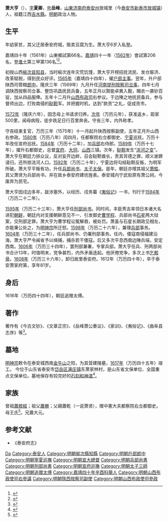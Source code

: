 {{明清人物信息框
| 姓名 = 蕭大亨
| 原名 =
| 圖片名稱= 蕭大亨.jpg
| 圖片大小 = 220px
| 圖片說明 = 《吉安城西蕭氏族譜》之蕭大亨像
| 最高職務 = 刑部尚書兼署兵部尚書
| 國家 = 大明 
| 爵位 =
| 籍貫 = 江西吉安府吉水縣
| 族裔 = 
| 旗籍 = 
| 字號 = 字夏卿，號岳峰
| 諡號 =
| 出生日期 = 嘉靖十一年（1532年）壬辰三月初一日
| 出生地點 = [[山東|山東]][[泰安州|泰安州]]
| 逝世日期 = 萬曆四十年（1612年）
| 逝世地點 = [[山東|山東]][[泰安州|泰安州]]
| 墓葬 =
| 配偶 = 娶劉氏，封恭人
| 親屬 = （子）化中、和中
| 出身 =
* 嘉靖四十年辛酉科舉人
* 嘉靖四十一年壬戌科同進士出身
| 經歷 =
| 著作 =  
}}
'''萧大亨'''（{{bd|1532年||1612年||Xiao蕭}}），[[表字|字]]'''夏卿'''，[[号|号]]'''岳峰'''，[[山東|山東]][[济南府|济南府]][[泰安州|泰安州]]放城里（今[[泰安市|泰安市]][[新泰市|新泰市]][[放城镇|放城镇]]）人，祖籍江西[[吉水县|吉水縣]]。[[明朝|明朝]]政治人物。

== 生平 ==
年幼家贫，其父迁居泰安府城，贩卖豆腐为生。萧大亨6岁入私塾。

嘉靖四十年（1561年）山東鄉試第66名，[[嘉靖|嘉靖]]四十一年（[[1562年|1562年]]）會試第206名，登[[进士|進士]]第三甲第136名<ref>{{Cite book|title=《皇明贡举考》卷五|author=[[张朝瑞|张朝瑞]]|publisher=《续修四库全书》史部第828册|year=|isbn=|location=|pages=}}</ref><ref>{{Cite book|title=贡举志五种 上|author=鲁小俊，江俊伟著|publisher=武汉大学出版社|year=2009|isbn=978-7-307-07043-1|location=武汉|pages=}}</ref>。

初授山西[[榆次县|榆次县]][[县令|知县]]，当时榆次连年灾荒饥馑，萧大亨开榜招抚流民、发仓赈济、改革赋税，得到民众好评。[[1565年|1565年]]（嘉靖四十四年），擢[[户部|户部]][[主事|主事]]。翌年，升户部陕西司管粮[[郎中_(官职)|郎中]]。隆庆三年（1569年）九月升任[[河南提刑按察司|河南提刑按察司]][[僉事|佥事]]，四年七月调陕西按察司佥事、整饬巩昌抚民兵备，五年正月以賢能卓異入觐，賜衣一袭钞百锭，加从四品服俸。五年十二月升[[山西布政司|山西布政司]]右参议。于边陲之地抚民备兵，参与督师出边，打败南侵的[[鞑靼_(蒙古)|鞑靼]]军。并把握时机，达到“款贡”之礼，促成贡市。

[[1572年|1572年]]（隆庆六年），因念母上书请求归养。[[1571年|次年]]（万历元年），获准返乡，距家500里，闻母病殁，徒步跣足日行百里奔丧。守丧三年，内外称孝。

守丧结束复官，万历三年（1575年）十一月起升陕西按察副使，五年正月升山西右参政。[[1580年|1580年]]（万历八年）闰四月，任都察院右佥都御史、[[宁夏府|宁夏]]巡抚。万历十年改任宣府巡抚。[[1584年|1584年]]（万历十二年），加[[兵部|兵部]]右侍郎。[[1589年|1589年]]（万历十七年），擢升右都御史，总督[[宣府镇|宣府]]、[[大同镇|大同]]、[[山西镇|山西]]三镇。次年，[[鞑靼_(蒙古)|鞑靼]]发生“[[洮河之变|洮河之变]]”。萧大亨在朝廷力排众议，反对妄开边衅，召会鞑靼酋长，责其背德之罪，顺义谢罪请归，还所掠洮河人口。[[1592年|1592年]]（万历二十年），宁夏边将勾结鞑靼反叛，为明军所破。萧大亨平叛有功，升任[[兵部尚书|兵部尚书]]、[[太子太保|太子太保]]。是年，朝廷亦增其祖父[[萧胜|萧胜]]、其父萧贤为兵部尚书，并在故乡泰安府建坊旌表。泰安城内宁武街原有萧公祠，今废弃为民宅。

萧大亨因戍边多年，跋涉塞外，以经历、戍务纂《[[夷俗记|夷俗记]]》一书，刊行于[[1594年|1594年]]（万历二十二年）。

[[1595年|1595年]]（万历二十三年），萧大亨任[[刑部尚书|刑部尚书]]。同时间，丰臣秀吉率领日本诸大名进犯[[朝鲜王朝|朝鲜]]，朝廷内对支援朝鲜意见不一、引发御史[[曹學程|曹学程]]、兵部尚书[[石星|石星]]两大狱案，交刑部定罪。萧大亨为曹学程讼冤解救，被处罚。萧虽与石星长期政见相左，亦能秉公处之，为[[明神宗|明神宗]]所迁怒。[[1598年|1598年]]（万历二十六年），兼理[[兵部|兵部]]事务。[[1604年|1604年]]（万历三十二年），任兵部尚书、仍署刑部事务。任内，倭寇南侵福建沿海，萧大亨严令闽省予以缉捕，捕杀若干倭寇。后又多次平息西南边陲兵端，安定西南。[[1606年|1606年]]（万历三十四年），罢刑部兼署，专掌兵部。萧大亨任兵、刑两部尚书合计13年，时值明末，党争甚烈，内外矛盾迭起。他厌倦党争，多次上书[[乞骸骨|乞骸骨]]。[[1608年|1608年]]（万历三十六年），卸归故里泰安府。1612年（万历四十年），卒于泰安萧家府第，享年81岁。

== 身后 ==
1616年（万历四十四年），朝廷追赠太傅。

== 著作 ==
著作有《今古文钞》、《文章正宗》、《岳峰萧公奏议》、《家训》、《夷俗记》、《曲阜县志序》等<ref>{{Cite web|title=肥城与曲阜进行萧大亨《曲阜县志序》学术探讨|url=https://hb.dzwww.com/p/3958027.html|accessdate=2020-01-24|work=海报新闻}}</ref>。

== 墓地 ==
[[明神宗|明神宗]]敕令在泰安城西南[[金牛山|金牛山]]之阳，为其营建陵墓，[[1617年|1617年]]（万历四十五年）竣工。
今位于山东省泰安市[[岱岳区|岱岳区]][[满庄镇|满庄镇]]东萧家林村，是山东省文保单位、全国重点文保单位。墓地保存有较完好的[[萧大亨墓地石刻|石刻和神道]]<ref>{{Cite web|title=萧大亨墓地石刻|work= 《泰安历史文化遗迹志》 - 泰安市情资料库 |url=https://shandong-chorography.org/database/b9/section/13/article/301/|accessdate=2020-01-24}}</ref>。

== 家族 ==
曾祖[[蕭敘經|蕭敘經]]；祖父[[蕭勝|蕭勝]]；父親蕭乾（一说萧贤），赠中憲大夫都察院右佥都御史。母王氏<ref>{{Cite book|title=天一阁藏明代科举录选刊 登科录 点校本|author=龚延明主编|publisher=宁波出版社|year=2016|isbn=978-7-5526-2320-8|location=宁波|pages=|quote=《天一閣藏明代科舉錄選刊.登科錄》之《嘉靖四十一年壬戌科登科錄》}}</ref>。兄蕭大元。

==参考文献==
{{reflist}}
*《泰安府志》

{{嘉靖四十一年壬戌科殿試金榜}}

{{Authority control}}
{{DEFAULTSORT:Xiao蕭}}
[[Category:蕭姓|Da]]
[[Category:泰安人|Category:泰安人]]
[[Category:明朝榆次縣知縣|Category:明朝榆次縣知縣]]
[[Category:明朝戶部郎中|Category:明朝戶部郎中]]
[[Category:明朝寧夏巡撫|Category:明朝寧夏巡撫]]
[[Category:明朝宣大總督|Category:明朝宣大總督]]
[[Category:明朝兵部尚書|Category:明朝兵部尚書]]
[[Category:明朝刑部尚書|Category:明朝刑部尚書]]
[[Category:明朝宣府巡撫|Category:明朝宣府巡撫]]
[[Category:明朝太子三師|Category:明朝太子三師]]
[[Category:明朝追赠太傅|Category:明朝追赠太傅]]
[[Category:嘉靖四十年辛酉科舉人|Category:嘉靖四十年辛酉科舉人]]
[[Category:明朝山西布政使司右參議|Category:明朝山西布政使司右參議]]
[[Category:明朝陝西按察司副使|Category:明朝陝西按察司副使]]
[[Category:明朝山西布政使司參政|Category:明朝山西布政使司參政]]